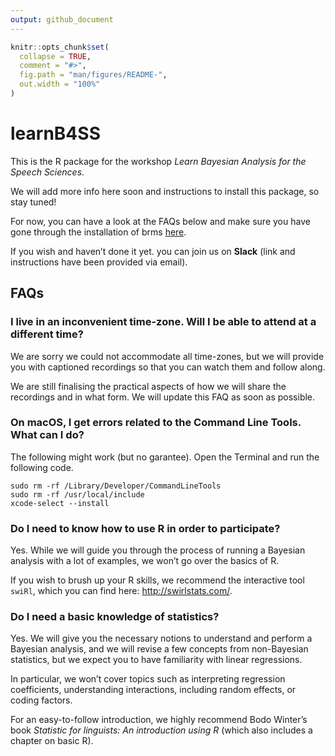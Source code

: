 ```yaml
---
output: github_document
---
```


<!-- README.md is generated from README.Rmd. Please edit that file -->

```r
knitr::opts_chunk$set(
  collapse = TRUE,
  comment = "#>",
  fig.path = "man/figures/README-",
  out.width = "100%"
)
```

# learnB4SS

<!-- badges: start -->
<!-- badges: end -->

This is the R package for the workshop *Learn Bayesian Analysis for the Speech Sciences*.

We will add more info here soon and instructions to install this package, so stay tuned!

For now, you can have a look at the FAQs below and make sure you have gone through the installation of brms [here](https://learnb4ss.github.io/learnB4SS/articles/install-brms.html).

If you wish and haven't done it yet. you can join us on **Slack** (link and instructions have been provided via email).

## FAQs

### I live in an inconvenient time-zone. Will I be able to attend at a different time?

We are sorry we could not accommodate all time-zones, but we will provide you with captioned recordings so that you can watch them and follow along.

We are still finalising the practical aspects of how we will share the recordings and in what form. We will update this FAQ as soon as possible.

### On macOS, I get errors related to the Command Line Tools. What can I do?

The following might work (but no garantee). Open the Terminal and run the following code.

```shell
sudo rm -rf /Library/Developer/CommandLineTools
sudo rm -rf /usr/local/include
xcode-select --install
```

### Do I need to know how to use R in order to participate?

Yes. While we will guide you through the process of running a Bayesian analysis with a lot of examples, we won't go over the basics of R.

If you wish to brush up your R skills, we recommend the interactive tool `swiRl`, which you can find here: <http://swirlstats.com/>.

### Do I need a basic knowledge of statistics?

Yes. We will give you the necessary notions to understand and perform a Bayesian analysis, and we will revise a few concepts from non-Bayesian statistics, but we expect you to have familiarity with linear regressions.

In particular, we won't cover topics such as interpreting regression coefficients, understanding interactions, including random effects, or coding factors.

For an easy-to-follow introduction, we highly recommend Bodo Winter's book *Statistic for linguists: An introduction using R* (which also includes a chapter on basic R).
